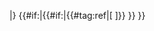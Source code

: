 |}
{{#if:{{{updated|}}}|{{updated|{{{updated}}} }}{{#if:{{{url|}}}|{{#tag:ref|[{{{url}}} {{{title|}}}]}} }} }}
<noinclude>
{{Documentation, template|template:CBA players header/doc}}
</noinclude>